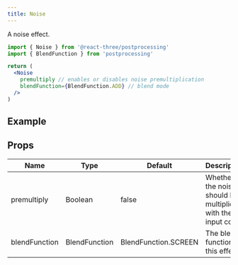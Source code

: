 ```yaml
---
title: Noise
---
```


A noise effect.

```jsx
import { Noise } from '@react-three/postprocessing'
import { BlendFunction } from 'postprocessing'

return (
  <Noise
    premultiply // enables or disables noise premultiplication
    blendFunction={BlendFunction.ADD} // blend mode
  />
)
```

## Example

<Demo showCode mainFile="/src/App.js" title="Noise" url="8l8hi" />

## Props

| Name          | Type          | Default              | Description                                                  |
| ------------- | ------------- | -------------------- | ------------------------------------------------------------ |
| premultiply   | Boolean       | false                | Whether the noise should be multiplied with the input color. |
| blendFunction | BlendFunction | BlendFunction.SCREEN | The blend function of this effect.                           |
